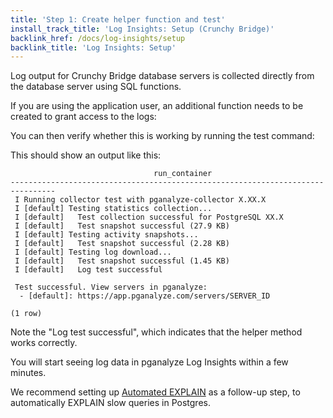 ```yaml
---
title: 'Step 1: Create helper function and test'
install_track_title: 'Log Insights: Setup (Crunchy Bridge)'
backlink_href: /docs/log-insights/setup
backlink_title: 'Log Insights: Setup'
---
```






Log output for Crunchy Bridge database servers is collected directly from the database server using SQL functions.

If you are using the application user, an additional function needs to be created to grant access to the logs:

<MonitoringUserLogRead username="application" />

You can then verify whether this is working by running the test command:

<CollectorStartCommand apiKey={props.apiKey} cmd="test" />

This should show an output like this:

```
                                run_container
--------------------------------------------------------------------------------
 I Running collector test with pganalyze-collector X.XX.X
 I [default] Testing statistics collection...
 I [default]   Test collection successful for PostgreSQL XX.X
 I [default]   Test snapshot successful (27.9 KB)
 I [default] Testing activity snapshots...
 I [default]   Test snapshot successful (2.28 KB)
 I [default] Testing log download...
 I [default]   Test snapshot successful (1.45 KB)
 I [default]   Log test successful

 Test successful. View servers in pganalyze:
  - [default]: https://app.pganalyze.com/servers/SERVER_ID

(1 row)
```

Note the "Log test successful", which indicates that the helper method works correctly.

<PublicOnly>
  <p>You will start seeing log data in pganalyze Log Insights within a few minutes.</p>
  <p>
    We recommend setting up <a href="/docs/explain/setup/crunchy_bridge/01_auto_explain_check">Automated EXPLAIN</a> as
    a follow-up step, to automatically EXPLAIN slow queries in Postgres.
  </p>
</PublicOnly>
